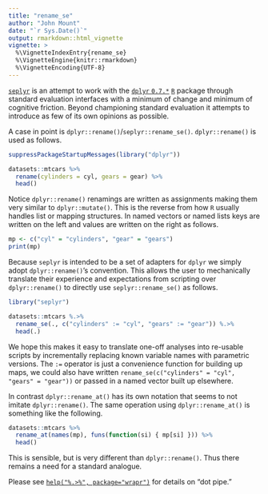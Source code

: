 ```yaml
---
title: "rename_se"
author: "John Mount"
date: "`r Sys.Date()`"
output: rmarkdown::html_vignette
vignette: >
  %\VignetteIndexEntry{rename_se}
  %\VignetteEngine{knitr::rmarkdown}
  %\VignetteEncoding{UTF-8}
---
```


[`seplyr`](https://github.com/WinVector/seplyr) is an attempt to work with the [`dplyr` `0.7.*`]( https://CRAN.R-project.org/package=dplyr) [`R`](https://www.r-project.org) package through standard evaluation interfaces with a minimum of change and minimum of cognitive friction.  Beyond championing standard evaluation it attempts to introduce as few of its own opinions as possible.

A case in point is `dplyr::rename()`/`seplyr::rename_se()`.  `dplyr::rename()` is used as follows.

```r
suppressPackageStartupMessages(library("dplyr"))

datasets::mtcars %>%
  rename(cylinders = cyl, gears = gear) %>%
  head()
```

Notice `dplyr::rename()` renamings are written as assignments making them very similar to `dplyr::mutate()`.  This is the reverse from how `R` usually handles list or mapping structures.
In named vectors or named lists keys are written on the left and values are written on the right as follows.

```r
mp <- c("cyl" = "cylinders", "gear" = "gears")
print(mp)
```

Because `seplyr` is intended to be a set of adapters for `dplyr` we simply adopt `dplyr::rename()`'s convention.  This allows the user to mechanically translate their experience and expectations from scripting over `dplyr::rename()` to directly use `seplyr::rename_se()` as follows.

```r
library("seplyr")

datasets::mtcars %.>%
  rename_se(., c("cylinders" := "cyl", "gears" := "gear")) %.>%
  head(.)
```

We hope this makes it easy to translate one-off analyses into re-usable scripts by incrementally replacing known variable names with parametric versions.  The `:=` operator is just a convenience function for building up maps, we could also have written `rename_se(c("cylinders" = "cyl", "gears" = "gear"))` or passed in a named vector built up elsewhere.

In contrast `dplyr::rename_at()` has its own notation that seems to not imitate `dplyr::rename()`.  The same operation using `dplyr::rename_at()` is something like the following.

```r
datasets::mtcars %>%
  rename_at(names(mp), funs(function(si) { mp[si] })) %>%
  head()
```

This is sensible, but is very different than `dplyr::rename()`.  Thus there remains a need for a standard analogue.  


Please see [`help("%.>%", package="wrapr")`](https://winvector.github.io/wrapr/reference/grapes-.-greater-than-grapes.html) for details on "dot pipe."



